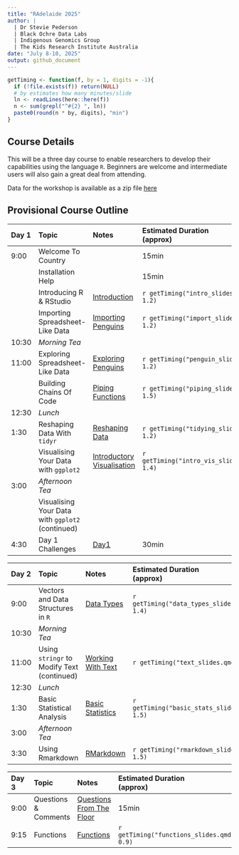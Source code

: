 ```yaml
---
title: "RAdelaide 2025"
author: |
  | Dr Stevie Pederson
  | Black Ochre Data Labs
  | Indigenous Genomics Group
  | The Kids Research Institute Australia
date: "July 8-10, 2025"
output: github_document
---
```


```r
getTiming <- function(f, by = 1, digits = -1){
  if (!file.exists(f)) return(NULL)
  # by estimates how many minutes/slide
  ln <- readLines(here::here(f))
  n <- sum(grepl("^#{2} ", ln))
  paste0(round(n * by, digits), "min")
}
```

## Course Details

This will be a three day course to enable researchers to develop their capabilities using the language `R`.
Beginners are welcome and intermediate users will also gain a great deal from attending.

Data for the workshop is available as a zip file [here](data.zip)

## Provisional Course Outline

| Day 1 | Topic | Notes | Estimated Duration <br>(approx) |
|:----- |:----- |:----- |:-------- |
| 9:00  | Welcome To Country |     | 15min    |
|   | Installation Help  |     | 15min    |
|  | Introducing R & RStudio | [Introduction](intro.html) | `r getTiming("intro_slides.qmd", 1.2)`|
|  | Importing Spreadsheet-Like Data   | [Importing Penguins](import.html)   | `r getTiming("import_slides.qmd", 1.2)`|
| 10:30 | *Morning Tea* | | |
| 11:00 | Exploring Spreadsheet-Like Data | [Exploring Penguins](penguins.html) | `r getTiming("penguin_slides.qmd", 1.2)`|
| | Building Chains Of Code | [Piping Functions](piping_functions.html) | `r getTiming("piping_slides.qmd", 1.5)` |
| 12:30 | *Lunch* | | |
| 1:30 | Reshaping Data With `tidyr` | [Reshaping Data](tidying.html) | `r getTiming("tidying_slides.qmd", 1.2)` |
| | Visualising Your Data with `ggplot2` | [Introductory Visualisation](intro_vis.html) | `r getTiming("intro_vis_slides.qmd", 1.4)` |
| 3:00  | *Afternoon Tea* | | |
| | Visualising Your Data with `ggplot2` (continued) | |  |
| 4:30 | Day 1 Challenges | [Day1](day1.html) | 30min|


| Day 2 | Topic | Notes | Estimated Duration <br>(approx) |
|:----- |:----- |:----- |:-------- |
| 9:00  | Vectors and Data Structures in `R` | [Data Types](data_types.html) | `r getTiming("data_types_slides.qmd", 1.4)` |
| 10:30 | *Morning Tea* | | |
| 11:00 | Using `stringr` to Modify Text (continued) | [Working With Text](text.html) | `r getTiming("text_slides.qmd", 1.5)` |
| 12:30 | *Lunch* | | |
| 1:30 | Basic Statistical Analysis | [Basic Statistics](basic_stats.html) | `r getTiming("basic_stats_slides.qmd", 1.5)` |
| 3:00  | *Afternoon Tea* | | |
| 3:30 | Using Rmarkdown | [RMarkdown](rmarkdown.html) | `r getTiming("rmarkdown_slides.qmd", 1.5)` |



| Day 3 | Topic | Notes | Estimated Duration <br>(approx) |
|:----- |:----- |:----- |:-------- |
| 9:00 | Questions & Comments | [Questions From The Floor](day3.html) | 15min |
| 9:15 | Functions | [Functions](functions.html) | `r getTiming("functions_slides.qmd", 0.9)` |

